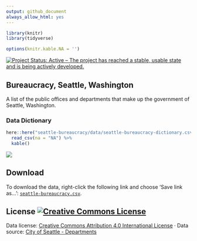 ```yaml
---
output: github_document
always_allow_html: yes
---
```


```r


library(knitr)
library(tidyverse)

options(knitr.kable.NA = '')
```

[![Project Status: Active – The project has reached a stable, usable state and is being actively developed.](http://www.repostatus.org/badges/latest/active.svg)](http://www.repostatus.org/#active)

## Bureaucracy, Seattle, Washington

A list of the public offices and departments that make up the government of Seattle, Washington.


### Data Dictionary

```r
here::here("seattle-bureaucracy/data/seattle-bureaucracy-dictionary.csv") %>% 
  read_csv(na = "NA") %>% 
  kable()
```


![](https://github.com/tiernanmartin/datasets/raw/master/seattle-bureaucracy/resources/cityorgchart.png)

## Download

To download the data, right-click the following link and choose 'Save link as...': [`seattle-bureaucracy.csv`](https://github.com/tiernanmartin/datasets/raw/master/seattle-bureaucracy/data/seattle-bureaucracy.csv).

## License <a rel="license" href="http://creativecommons.org/licenses/by/4.0/"><img alt="Creative Commons License" style="border-width:0" src="https://i.creativecommons.org/l/by/4.0/80x15.png" /></a>

Data license:   [Creative Commons Attribution 4.0 International License](http://creativecommons.org/licenses/by/4.0/) · Data source: [City of Seattle - Departments](http://www.seattle.gov/city-departments-and-agencies) 
